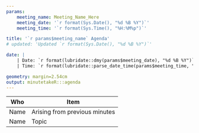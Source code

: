 ```yaml
---
params:
    meeting_name: Meeting_Name_Here
    meeting_date: '`r format(Sys.Date(), "%d %B %Y")`'
    meeting_time: '`r format(Sys.Time(), "%H:%M%p")`'

title: '`r params$meeting_name` Agenda'
# updated: 'Updated `r format(Sys.Date(), "%d %B %Y")`'

date: |
    | Date: `r format(lubridate::dmy(params$meeting_date), "%d %B %Y")`
    | Time: `r format(lubridate::parse_date_time(params$meeting_time, "HM"), "%H:%M%p")`

geometry: margin=2.54cm
output: minutetakeR:::agenda
---
```


Who       | Item
--------- | ---------
Name      | Arising from previous minutes 
Name      | Topic
